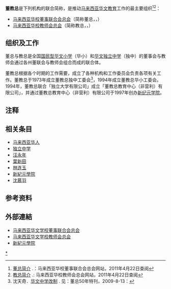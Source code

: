 '''董教总'''是下列机构的联合简称，是推动[[马来西亚华文|马来西亚华文]][[教育|教育]]工作的最主要组织<ref name=dz>[http://www.djz.edu.my/v2/main.php 董总简介] {{webarchive|url=https://web.archive.org/web/20110825051739/http://www.djz.edu.my/v2/main.php |date=2011-08-25 }}.：马来西亚华校董事联合会总会网站，2011年4月22日查阅</ref><ref name=jz>[http://web.jiaozong.org.my/index.php?option=com_content&task=view&id=43&Itemid=35 教总简介] {{Wayback|url=http://web.jiaozong.org.my/index.php?option=com_content&task=view&id=43&Itemid=35 |date=20200721092810 }}.: 马来西亚华校教师会总会网站，2011年4月22日查阅</ref>：
*[[马来西亚华校董事联合会总会|马来西亚华校董事联合会总会]]（简称董总，{{lang-ms|Persekutuan Persatuan-persatuan Lembaga Pengurus Sekolah Cina Malaysia}}，{{lang-en|United Chinese School Committees Association of Malaysia，UCSCAM}}）
*[[马来西亚华校教师会总会|马来西亚华校教师会总会]]（简称教总，{{lang-ms|Gabungan Persatuan Guru-Guru Sekolah Cina Malaysia}}，{{lang-en|The United Chinese School Teachers' Association of Malaysia，UCSTAM}}）

==组织及工作==
董总与教总是全国[[国民型华文小学|国民型华文小学]]（华小）和[[华文独立中学|华文独立中学]]（独中）的董事会与教师会通过各州董联会与教师会组合而成的联合体。

董教总根据各个时期的工作需要，成立了各种机构和工作委员会负责各项有关工作。董教总于1973年成立董教总独中工委会<ref name=shentianqi>沈天奇．[http://www.djz.edu.my/resource/index.php?option=com_content&view=article&id=876:2009-08-13-03-24-32&catid=85:2009-08-12-03-16-40&Itemid=78  华文中学改制] {{Wayback|url=http://www.djz.edu.my/resource/index.php?option=com_content&view=article&id=876:2009-08-13-03-24-32&catid=85:2009-08-12-03-16-40&Itemid=78 |date=20190823065411 }}. 见：董总50年特刊，2009-8-13：</ref>，1994年成立董教总华小工委会。1994年，董教总联合「独立大学有限公司」成立「董教总教育中心（非营利）有限公司」，并通过董教总教育中心（非营利）有限公司于1997年创办[[新纪元学院|新纪元学院]]。

==注释==
<div class="reference-small">
{{notefoot}}
</div>

==相关条目==
* [[马来西亚华人|马来西亚华人]]
* [[独立中学|独立中学]]
* [[汪永年|汪永年]]
* [[葉新田|葉新田]]
* [[林连玉|林连玉]]
* [[新紀元學院|新紀元學院]]
* [[沈慕羽|沈慕羽]]

==参考资料==
{{reflist}}

==外部連結==
* [https://www.dongzong.my/ 马来西亚华文学校董事联合会总会] {{Wayback|url=https://www.dongzong.my/ |date=20190124152429 }}
* [https://jiaozong.org.my/v3/ 马来西亚华文学校教师会总会] {{Wayback|url=https://jiaozong.org.my/v3/ |date=20210410161056 }}
* [https://www.newera.edu.my/ 新紀元學院] {{Wayback|url=https://www.newera.edu.my/ |date=20210126045630 }}

{{组织小作品}}
{{教育小作品}}
{{马来西亚小作品}}

[[Category:马来西亚华文教育组织|*]]